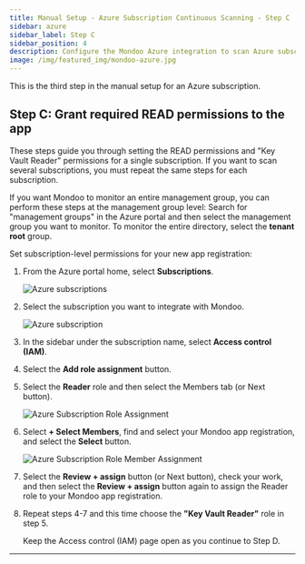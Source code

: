 ```yaml
---
title: Manual Setup - Azure Subscription Continuous Scanning - Step C
sidebar: azure
sidebar_label: Step C
sidebar_position: 4
description: Configure the Mondoo Azure integration to scan Azure subscriptions. Step C is to grant required READ permissions to the app.
image: /img/featured_img/mondoo-azure.jpg
---
```


This is the third step in the manual setup for an Azure subscription.

## Step C: Grant required READ permissions to the app

These steps guide you through setting the READ permissions and "Key Vault Reader" permissions for a single subscription. If you want to scan several subscriptions, you must repeat the same steps for each subscription.

If you want Mondoo to monitor an entire management group, you can perform these steps at the management group level: Search for "management groups" in the Azure portal and then select the management group you want to monitor. To monitor the entire directory, select the **tenant root** group.

Set subscription-level permissions for your new app registration:

1. From the Azure portal home, select **Subscriptions**.

   ![Azure subscriptions](/img/platform/infra/cloud/azure/subscriptions.png)

2. Select the subscription you want to integrate with Mondoo.

   ![Azure subscription](/img/platform/infra/cloud/azure/add-int-azure-subscription.png)

3. In the sidebar under the subscription name, select **Access control (IAM)**.

4. Select the **Add role assignment** button.

5. Select the **Reader** role and then select the Members tab (or Next button).

   ![Azure Subscription Role Assignment](/img/platform/infra/cloud/azure/add-int-azure-role-member.png)

6. Select **+ Select Members**, find and select your Mondoo app registration, and select the **Select** button.

   ![Azure Subscription Role Member Assignment](/img/platform/infra/cloud/azure/add-int-azure-select-member.png)

7. Select the **Review + assign** button (or Next button), check your work, and then select the **Review + assign** button again to assign the Reader role to your Mondoo app registration.

8. Repeat steps 4-7 and this time choose the **"Key Vault Reader"** role in step 5.

   Keep the Access control (IAM) page open as you continue to Step D.

---

